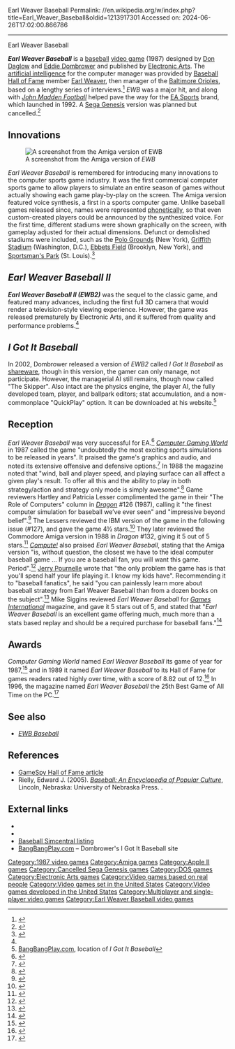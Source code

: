 Earl Weaver Baseball
Permalink: //en.wikipedia.org/w/index.php?title=Earl_Weaver_Baseball&oldid=1213917301
Accessed on: 2024-06-26T17:02:00.866786



------
Earl Weaver Baseball
{{Infobox video game
| title  = Earl Weaver Baseball
|image = Earl Weaver Baseball  - video game cover.jpg
|developer = [[Don Daglow]]<br>[[Eddie Dombrower]]
|publisher = [[Electronic Arts]]
|released = 1987
|genre = Sports
|modes = [[Single-player]], two player, AI vs. AI
|platforms = [[Amiga]], [[Apple II series|Apple II]], [[DOS]]
}}

'''''Earl Weaver Baseball''''' is a [[baseball]] [[video game]] (1987) designed by [[Don Daglow]] and [[Eddie Dombrower]] and published by [[Electronic Arts]]. The [[artificial intelligence]] for the computer manager was provided by [[Baseball Hall of Fame]] member [[Earl Weaver]], then manager of the [[Baltimore Orioles]], based on a lengthy series of interviews.<ref name="theathletic-2020">{{cite news |last1=Law |first1=Keith |title=Like its namesake, Earl Weaver Baseball was way ahead of its time |url=https://theathletic.com/1708634/2020/04/02/like-its-namesake-earl-weaver-baseball-was-way-ahead-of-its-time/ |access-date=September 22, 2023 |work=The Athletic |date=April 2, 2020 |language=en}}</ref> ''EWB'' was a major hit, and along with ''[[John Madden Football (1988 video game)|John Madden Football]]'' helped pave the way for the [[EA Sports]] brand, which launched in 1992. A [[Sega Genesis]] version was planned but cancelled.<ref>{{cite magazine|last=Player|first=Dirty|url=https://archive.org/details/GamePro_Issue_035_June_1992/page/n49/mode/1up|title=The Sports Page: Big League Names for Big League 16-bit Carts|magazine=[[GamePro]]|issue=35|publisher=[[International Data Group|IDG]]|date=June 1992|page=48}}</ref>

== Innovations ==
[[Image:Earlweaverbaseball amiga.jpg|thumb|left|A screenshot from the Amiga version of ''EWB'']]

''Earl Weaver Baseball'' is remembered for introducing many innovations to the computer sports game industry. It was the first commercial computer sports game to allow players to simulate an entire season of games without actually showing each game play-by-play on the screen. The Amiga version featured voice synthesis, a first in a sports computer game. Unlike baseball games released since, names were represented [[Phonemic orthography|phonetically]], so that even custom-created players could be announced by the synthesized voice. For the first time, different stadiums were shown graphically on the screen, with gameplay adjusted for their actual dimensions. Defunct or demolished stadiums were included, such as the [[Polo Grounds]] (New York), [[Griffith Stadium]] (Washington, D.C.), [[Ebbets Field]] (Brooklyn, New York), and [[Sportsman's Park]] (St. Louis).<ref name="mlb-2013">{{cite news |last1=Wohl |first1=Dan |title=After Earl Weaver's passing, let's remember the innovative computer game that bore his name |url=https://www.mlb.com/cut4/after-earl-weavers-passing-lets-remember-the-innovative-computer-game-that-bore-his-name/c-41038076 |access-date=September 22, 2023 |work=MLB.com |date=January 19, 2013 |language=en}}</ref>

== ''Earl Weaver Baseball II'' ==
{{Main|Earl Weaver Baseball II}}
'''''Earl Weaver Baseball II (EWB2)''''' was the sequel to the classic game, and featured many advances, including the first full 3D camera that would render a television-style viewing experience. However, the game was released prematurely by Electronic Arts, and it suffered from quality and performance problems.<ref name="theathletic-2020" />

== ''I Got It Baseball'' ==

In 2002, Dombrower released a version of ''EWB2'' called ''I Got It Baseball'' as [[shareware]], though in this version, the gamer can only manage, not participate. However, the managerial AI still remains, though now called "The Skipper".  Also intact are the physics engine, the player AI, the fully developed team, player, and ballpark editors; stat accumulation, and a now-commonplace "QuickPlay" option. It can be downloaded at his website.<ref>[http://www.bangbangplay.com BangBangPlay.com], location of ''I Got It Baseball''</ref>

==Reception==
''Earl Weaver Baseball'' was very successful for EA.<ref>{{cite web|last1=Campbell |first1=Colin |title=How EA lost its soul, chapter 8 |url=http://www.polygon.com/a/how-ea-lost-its-soul/chapter-8 |website=[[Polygon (website)|Polygon]] |publisher=[[Vox Media]] |accessdate=15 July 2015 |date=14 July 2015 |url-status=dead |archiveurl=https://web.archive.org/web/20150716011630/http://www.polygon.com/a/how-ea-lost-its-soul/chapter-8 |archivedate=16 July 2015 }}</ref> ''[[Computer Gaming World]]'' in 1987 called the game "undoubtedly the most exciting sports simulations to be released in years". It praised the game's graphics and audio, and noted its extensive offensive and defensive options.<ref name="wilson198704">{{cite magazine | title=Bezbol Been Berry, Berry Good To Me! | magazine=[[Computer Gaming World]] | issue=36 | date=April 1987 | url=http://www.cgwmuseum.org/galleries/index.php?year=1987&pub=2&id=36 | accessdate=23 April 2016 | last=Wilson | first=Johnny | pages=6}}</ref> In 1988 the magazine noted that "wind, ball and player speed, and playing surface can all affect a given play's result. To offer all this and the ability to play in both strategy/action and strategy only mode is simply awesome".<ref name="CGW46">{{cite magazine |last1=Wilson |first1=David M. |last2=Wilson |first2=Johnny L. |title=The Boys of Spring: A Computer Sports Survey |magazine=Computer Gaming World |date=April 1988 |volume=1 |issue=46 |pages=16}}</ref> Game reviewers Hartley and Patricia Lesser complimented the game in their "The Role of Computers" column in ''[[Dragon (magazine)|Dragon]]'' #126 (1987), calling it "the finest computer simulation for baseball we’ve ever seen" and "impressive beyond belief".<ref name="Dragon126">{{cite journal
|title=The Role of Computers|last1=Lesser|last2=Lesser|first1=Hartley|first2=Patricia|journal=Dragon|issue=126|date=October 1987|pages=82–88}}</ref> The Lessers reviewed the IBM version of the game in the following issue (#127), and gave the game 4½ stars.<ref name="Dragon127">{{cite journal|title=The Role of Computers|last1=Lesser|last2=Lesser|last3=Lesser|first1=Hartley|first2=Patricia|first3=Kirk|journal=Dragon|issue=127|date=November 1987
|pages=74–80}}</ref> They later reviewed the Commodore Amiga version in 1988 in ''Dragon'' #132, giving it 5 out of 5 stars.<ref name="Dragon132">{{cite journal|title=The Role of Computers|last1=Lesser|last2=Lesser|last3=Lesser|first1=Hartley|first2=Patricia|first3=Kirk|journal=Dragon|issue=132|date=April 1988|pages=80–85}}</ref> ''[[Compute!]]'' also praised ''Earl Weaver Baseball'', stating that the Amiga version "is, without question, the closest we have to the ideal computer baseball game ... If you are a baseball fan, you will want this game. Period".<ref name="randall198802">{{cite news | url=https://archive.org/stream/1988-02-compute-magazine/Compute_Issue_093_1988_Feb#page/n49/mode/2up | title=Earl Weaver Baseball | work=Compute! | date=February 1988 | accessdate=10 November 2013 | author=Randall, Neil | pages=44}}</ref> [[Jerry Pournelle]] wrote that "the only problem the game has is that you'll spend half your life playing it. I know my kids have". Recommending it to "baseball fanatics", he said "you can painlessly learn more about baseball strategy from Earl Weaver Baseball than from a dozen books on the subject".<ref name="pournelle198802">{{Cite magazine |last=Pournelle |first=Jerry |date=February 1988 |title=Life after Las Vegas |url=https://archive.org/details/byte-1988_02/page/n204/mode/1up?view=theater |magazine=BYTE |pages=179–194 |access-date=2023-09-30}}</ref> Mike Siggins reviewed ''Earl Weaver Baseball'' for ''[[Games International]]'' magazine, and gave it 5 stars out of 5, and stated that "''Earl Weaver Baseball'' is an excellent game offering much, much more than a stats based replay and should be a required purchase for baseball fans."<ref name="gi9">{{cite journal | last = Siggins |first = Mike | title =Computer Games | journal = [[Games International]] | issue = 9 | pages =50–51 |date=September–October 1989}}</ref>

== Awards ==
''Computer Gaming World'' named ''Earl Weaver Baseball'' its game of year for 1987,<ref name="cgw198604">{{cite magazine | title=Reader Input Device | magazine=[[Computer Gaming World]] | issue=27 | date=April 1986 | url=http://www.cgwmuseum.org/galleries/index.php?year=1967&pub=2&id=27 | accessdate=23 April 2016 | pages=48}}</ref> and in 1989 it named ''Earl Weaver Baseball'' to its Hall of Fame for games readers rated highly over time, with a score of 8.82 out of 12.<ref name="cgw198905">{{cite magazine | title=Game Rating Chart | magazine=[[Computer Gaming World]] | issue=59 | date=May 1989 | url=http://www.cgwmuseum.org/galleries/index.php?year=1989&pub=2&id=59 | accessdate=23 April 2016 | pages=56}}</ref> In 1996, the magazine named ''Earl Weaver Baseball'' the 25th Best Game of All Time on the PC.<ref name=cgw150>{{cite magazine | author=Staff | title=150 Best (and 50 Worst) Games of All Time | magazine=[[Computer Gaming World]] | date=November 1996 | issue=148 | pages=63–65, 68, 72, 74, 76, 78, 80, 84, 88, 90, 94, 98 }}</ref>

== See also ==
*''[[EWB Baseball]]''

== References ==
{{reflist|30em}}
*[https://web.archive.org/web/20050904184735/http://www.sportplanet.com/features/articles/ewb/ GameSpy Hall of Fame article]
* Rielly, Edward J. (2005). ''[[Baseball: An Encyclopedia of Popular Culture]]'', Lincoln, Nebraska: University of Nebraska Press. {{ISBN|0-8032-9005-5}}.

== External links ==
*{{moby game|id=/earl-weaver-baseball}}
*{{Internet Archive game|id=msdos_Earl_Weaver_Baseball_1987}}
*[https://web.archive.org/web/20050422033727/http://baseball.simcentral.net/index/Games/Earl_Weaver_Series/897548400.shtml Baseball Simcentral listing]
*[http://www.bangbangplay.com BangBangPlay.com] – Dombrower's I Got It Baseball site

[[Category:1987 video games]]
[[Category:Amiga games]]
[[Category:Apple II games]]
[[Category:Cancelled Sega Genesis games]]
[[Category:DOS games]]
[[Category:Electronic Arts games]]
[[Category:Video games based on real people]]
[[Category:Video games set in the United States]]
[[Category:Video games developed in the United States]]
[[Category:Multiplayer and single-player video games]]
[[Category:Earl Weaver Baseball video games]]
